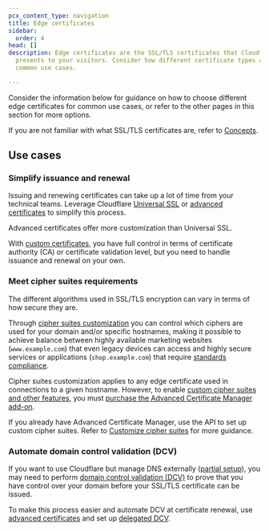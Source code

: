 ```yaml
---
pcx_content_type: navigation
title: Edge certificates
sidebar:
  order: 4
head: []
description: Edge certificates are the SSL/TLS certificates that Cloudflare
  presents to your visitors. Consider how different certificate types align to
  common use cases.

---
```



Consider the information below for guidance on how to choose different edge certificates for common use cases, or refer to the other pages in this section for more options.

If you are not familiar with what SSL/TLS certificates are, refer to [Concepts](/ssl/concepts/).

## Use cases

### Simplify issuance and renewal

Issuing and renewing certificates can take up a lot of time from your technical teams. Leverage Cloudflare [Universal SSL](/ssl/edge-certificates/universal-ssl/) or [advanced certificates](/ssl/edge-certificates/advanced-certificate-manager/) to simplify this process.

Advanced certificates offer more customization than Universal SSL.

With [custom certificates](/ssl/edge-certificates/custom-certificates/), you have full control in terms of certificate authority (CA) or certificate <GlossaryTooltip term="validation level" link="/ssl/concepts/#validation-level">validation level</GlossaryTooltip>, but you need to handle issuance and renewal on your own.

### Meet cipher suites requirements

The different algorithms used in SSL/TLS encryption can vary in terms of how secure they are.

Through [cipher suites customization](/ssl/edge-certificates/additional-options/cipher-suites/customize-cipher-suites/) you can control which ciphers are used for your domain and/or specific hostnames, making it possible to achieve balance between highly available marketing websites (`www.example.com`) that even legacy devices can access and highly secure services or applications (`shop.example.com`) that require [standards compliance](/ssl/edge-certificates/additional-options/cipher-suites/compliance-status/).

Cipher suites customization applies to any edge certificate used in connections to a given hostname. However, to enable [custom cipher suites and other features](/ssl/edge-certificates/advanced-certificate-manager/#advanced-certificate-manager), you must [purchase the Advanced Certificate Manager add-on](https://dash.cloudflare.com/?to=/:account/:zone/ssl-tls/acm/).

If you already have Advanced Certificate Manager, use the API to set up custom cipher suites. Refer to [Customize cipher suites](/ssl/edge-certificates/additional-options/cipher-suites/customize-cipher-suites/) for more guidance.

### Automate domain control validation (DCV)

If you want to use Cloudflare but manage DNS externally ([partial setup](/dns/zone-setups/partial-setup/)), you may need to perform [domain control validation (DCV)](/ssl/edge-certificates/changing-dcv-method/) to prove that you have control over your domain before your SSL/TLS certificate can be issued.

To make this process easier and automate DCV at certificate renewal, use [advanced certificates](/ssl/edge-certificates/advanced-certificate-manager/) and set up [delegated DCV](/ssl/edge-certificates/changing-dcv-method/methods/delegated-dcv/).
